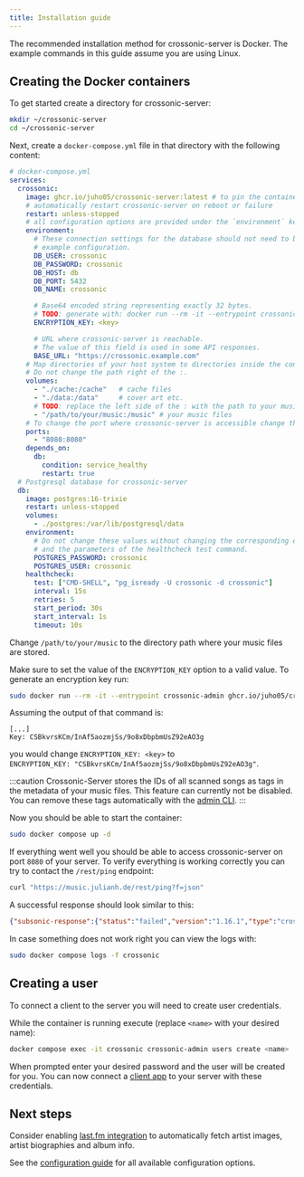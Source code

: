 ```yaml
---
title: Installation guide
---
```


The recommended installation method for crossonic-server is Docker. The example commands in this guide assume you are using Linux.

## Creating the Docker containers

To get started create a directory for crossonic-server:
```bash
mkdir ~/crossonic-server
cd ~/crossonic-server
```

Next, create a `docker-compose.yml` file in that directory with the following content:
```yml
# docker-compose.yml
services:
  crossonic:
    image: ghcr.io/juho05/crossonic-server:latest # to pin the container to a specific version replace `latest` with e.g. `v0.0.7`
    # automatically restart crossonic-server on reboot or failure
    restart: unless-stopped
    # all configuration options are provided under the `environment` key
    environment:
      # These connection settings for the database should not need to be changed if you are using this
      # example configuration.
      DB_USER: crossonic
      DB_PASSWORD: crossonic
      DB_HOST: db
      DB_PORT: 5432
      DB_NAME: crossonic

      # Base64 encoded string representing exactly 32 bytes.
      # TODO: generate with: docker run --rm -it --entrypoint crossonic-admin ghcr.io/juho05/crossonic-server gen-encryption-key
      ENCRYPTION_KEY: <key>

      # URL where crossonic-server is reachable.
      # The value of this field is used in some API responses.
      BASE_URL: "https://crossonic.example.com"
    # Map directories of your host system to directories inside the container.
    # Do not change the path right of the :.
    volumes:
      - "./cache:/cache"   # cache files
      - "./data:/data"     # cover art etc.
      # TODO: replace the left side of the : with the path to your music directory
      - "/path/to/your/music:/music" # your music files
    # To change the port where crossonic-server is accessible change the LEFT number and KEEP the right number as 8080.
    ports:
      - "8080:8080"
    depends_on:
      db:
        condition: service_healthy
        restart: true
  # Postgresql database for crossonic-server
  db:
    image: postgres:16-trixie
    restart: unless-stopped
    volumes:
      - ./postgres:/var/lib/postgresql/data
    environment:
      # Do not change these values without changing the corresponding environment variables for crossonic-server
      # and the parameters of the healthcheck test command.
      POSTGRES_PASSWORD: crossonic
      POSTGRES_USER: crossonic
    healthcheck:
      test: ["CMD-SHELL", "pg_isready -U crossonic -d crossonic"]
      interval: 15s
      retries: 5
      start_period: 30s
      start_interval: 1s
      timeout: 10s
```

Change `/path/to/your/music` to the directory path where your music files are stored.

Make sure to set the value of the `ENCRYPTION_KEY` option to a valid value. To generate an encryption key run:
```bash
sudo docker run --rm -it --entrypoint crossonic-admin ghcr.io/juho05/crossonic-server gen-encryption-key
```

Assuming the output of that command is:
```
[...]
Key: CSBkvrsKCm/InAf5aozmjSs/9o8xDbpbmUsZ92eAO3g
```
you would change `ENCRYPTION_KEY: <key>` to\
`ENCRYPTION_KEY: "CSBkvrsKCm/InAf5aozmjSs/9o8xDbpbmUsZ92eAO3g"`.

:::caution
Crossonic-Server stores the IDs of all scanned songs as tags in the metadata of your music files.
This feature can currently not be disabled. You can remove these tags automatically with the [admin CLI](/server/admin#remove-crossonic_id-tags).
:::

Now you should be able to start the container:
```bash
sudo docker compose up -d
```

If everything went well you should be able to access crossonic-server on port `8080` of your server.
To verify everything is working correctly you can try to contact the `/rest/ping` endpoint:
```bash
curl "https://music.julianh.de/rest/ping?f=json"
```

A successful response should look similar to this:
```json
{"subsonic-response":{"status":"failed","version":"1.16.1","type":"crossonic-server","serverVersion":"dev","openSubsonic":true,"crossonic":true,"crossonicVersion":"0.3.0","error":{"code":10,"message":"missing parameter 'v'"}}}
```

In case something does not work right you can view the logs with:
```bash
sudo docker compose logs -f crossonic
```

## Creating a user

To connect a client to the server you will need to create user credentials.

While the container is running execute (replace `<name>` with your desired name):
```bash
docker compose exec -it crossonic crossonic-admin users create <name>
```

When prompted enter your desired password and the user will be created for you. You can now
connect a [client app](/server/clients) to your server with these credentials.

## Next steps

Consider enabling [last.fm integration](/server/configuration/lastfm) to automatically fetch artist images, artist biographies and album info.

See the [configuration guide](/server/configuration) for all available configuration options.